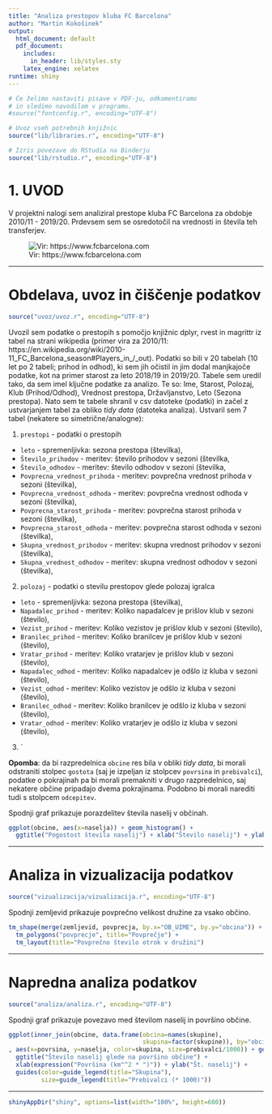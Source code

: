 ---
title: "Analiza prestopov kluba FC Barcelona"
author: "Martin Kokošinek"
output:
  html_document: default
  pdf_document:
    includes:
      in_header: lib/styles.sty
    latex_engine: xelatex
runtime: shiny
---

```{r setup, echo=FALSE, results='hide', message=FALSE, warning=FALSE}
# Če želimo nastaviti pisave v PDF-ju, odkomentiramo
# in sledimo navodilom v programu.
#source("fontconfig.r", encoding="UTF-8")

# Uvoz vseh potrebnih knjižnic
source("lib/libraries.r", encoding="UTF-8")
```

```{r rstudio, echo=FALSE, results='asis'}
# Izris povezave do RStudia na Binderju
source("lib/rstudio.r", encoding="UTF-8")
```

# 1. UVOD

V projektni nalogi sem analiziral prestope kluba FC Barcelona za obdobje 2010/11 - 2019/20. Prdevsem sem se osredotočil na vrednosti in števila teh transferjev.

![Vir: https://www.fcbarcelona.com](slike/fcb.jpg)

***

# Obdelava, uvoz in čiščenje podatkov

```{r uvoz, echo=FALSE, message=FALSE}
source("uvoz/uvoz.r", encoding="UTF-8")
```

Uvozil sem podatke o prestopih s pomočjo knjižnic dplyr, rvest in magrittr iz tabel na strani wikipedia (primer vira za 2010/11: https://en.wikipedia.org/wiki/2010-11_FC_Barcelona_season#Players_in_/_out).
Podatki so bili v 20 tabelah (10 let po 2 tabeli; prihod in odhod), ki sem jih očistil in jim dodal manjkajoče podatke, kot na primer starost za leto 2018/19 in 2019/20.
Tabele sem uredil tako, da sem imel ključne podatke za analizo. 
Te so: Ime, Starost, Polozaj, Klub (Prihod/Odhod), Vrednost prestopa, Državljanstvo, Leto (Sezona prestopa).
Nato sem te tabele shranil v csv datoteke (podatki) in začel z ustvarjanjem tabel za obliko *tidy data* (datoteka analiza).
Ustvaril sem 7 tabel (nekatere so simetrične/analogne):

1. `prestopi` - podatki o prestopih
  - `leto` - spremenljivka: sezona prestopa (številka),
  - `Število_prihodov` - meritev: število prihodov v sezoni (številka,
  - `Število_odhodov` - meritev: število odhodov v sezoni (številka,
  - `Povprecna_vrednost_prihoda` - meritev: povprečna vrednost prihoda v sezoni (številka),
  - `Povprecna_vrednost_odhoda` - meritev: povprečna vrednost odhoda v sezoni (številka),
  - `Povprecna_starost_prihoda` - meritev: povprečna starost prihoda v sezoni (številka),
  - `Povprecna_starost_odhoda` - meritev: povprečna starost odhoda v sezoni (številka),
  - `Skupna_vrednost_prihodov` - meritev: skupna vrednost prihodov v sezoni (številka),
  - `Skupna_vrednost_odhodov` - meritev: skupna vrednost odhodov v sezoni (številka),

2. `polozaj` - podatki o stevilu prestopov glede polozaj igralca
  - `leto` - spremenljivka: sezona prestopa (številka),
  - `Napadalec_prihod` - meritev: Koliko napadalcev je prišlov klub v sezoni (število),
  - `Vezist_prihod` - meritev: Koliko vezistov je prišlov klub v sezoni (število),
  - `Branilec_prihod` - meritev: Koliko branilcev je prišlov klub v sezoni (število),
  - `Vratar_prihod` - meritev: Koliko vratarjev je prišlov klub v sezoni (število),
  - `Napadalec_odhod` - meritev: Koliko napadalcev je odšlo iz kluba v sezoni (število),
  - `Vezist_odhod` - meritev: Koliko vezistov je odšlo iz kluba v sezoni (število),
  - `Branilec_odhod` - meritev: Koliko branilcev je odšlo iz kluba v sezoni (število),
  - `Vratar_odhod` - meritev: Koliko vratarjev je odšlo iz kluba v sezoni (število),
  
3. `

**Opomba**: da bi razpredelnica `obcine` res bila v obliki *tidy data*, bi morali odstraniti stolpec `gostota` (saj je izpeljan iz stolpcev `povrsina` in `prebivalci`), podatke o pokrajinah pa bi morali premakniti v drugo razpredelnico, saj nekatere občine pripadajo dvema pokrajinama. Podobno bi morali narediti tudi s stolpcem `odcepitev`.

Spodnji graf prikazuje porazdelitev števila naselij v občinah.

```{r histogram, echo=FALSE, message=FALSE, fig.align='center', fig.cap='Histogram števila naselij v občinah'}
ggplot(obcine, aes(x=naselja)) + geom_histogram() +
  ggtitle("Pogostost števila naselij") + xlab("Število naselij") + ylab("Število občin")
```

***

# Analiza in vizualizacija podatkov

```{r vizualizacija, echo=FALSE, message=FALSE, warning=FALSE, results='hide'}
source("vizualizacija/vizualizacija.r", encoding="UTF-8")
```

Spodnji zemljevid prikazuje povprečno velikost družine za vsako občino.

```{r zemljevid, echo=FALSE, fig.align='center', fig.cap='Zemljevid povprečnega števila otrok v družini', warning=FALSE}
tm_shape(merge(zemljevid, povprecja, by.x="OB_UIME", by.y="obcina")) +
  tm_polygons("povprecje", title="Povprečje") +
  tm_layout(title="Povprečno število otrok v družini")
```

***

# Napredna analiza podatkov

```{r analiza, echo=FALSE, message=FALSE}
source("analiza/analiza.r", encoding="UTF-8")
```

Spodnji graf prikazuje povezavo med številom naselij in površino občine.

```{r graf, echo=FALSE, fig.align='center', fig.cap='Povezava med številom naselij in površino občine'}
ggplot(inner_join(obcine, data.frame(obcina=names(skupine),
                                     skupina=factor(skupine)), by="obcina")
, aes(x=povrsina, y=naselja, color=skupina, size=prebivalci/1000)) + geom_point() +
  ggtitle("Število naselij glede na površino občine") +
  xlab(expression("Površina (km"^2 * ")")) + ylab("Št. naselij") +
  guides(color=guide_legend(title="Skupina"),
         size=guide_legend(title="Prebivalci (* 1000)"))
```

***

```{r shiny, echo=FALSE}
shinyAppDir("shiny", options=list(width="100%", height=600))
```
